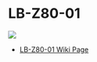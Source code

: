 = LB-Z80-01 =

<img src="http://land-boards.com/blwiki/images/9/9c/LB-Z80_P1090715-720px.jpg"></img>

* [http://land-boards.com/blwiki/index.php?title=LB-Z80-01#ACIA_Loopback_Test LB-Z80-01 Wiki Page]
